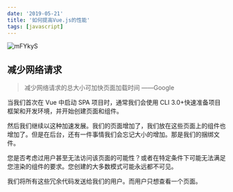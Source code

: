 ```yaml
---
date: '2019-05-21'
title: '如何提高Vue.js的性能'
tags: [javascript]
---
```


![mFYkyS](https://cdn.jsdelivr.net/gh/funnyPan/pics@master/uPic/mFYkyS.png)

## 减少网络请求

> 减少网络请求的总大小可加快页面加载时间 ——Google

当我们首次在 Vue 中启动 SPA 项目时，通常我们会使用 CLI 3.0+快速准备项目框架和开发环境，并开始创建页面和组件。

然后我们继续以这种加速发展。我们的页面增加了，我们放在这些页面上的组件也增加了。但是在后台，还有一件事情我们会忘记大小的增加。那是我们的捆绑文件。

您是否考虑过用户甚至无法访问该页面的可能性？或者在特定条件下可能无法满足您渲染的组件的要求。您创建的大多数模式可能永远都不可见。

我们将所有这些冗余代码发送给我们的用户。而用户只想查看一个页面。

